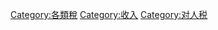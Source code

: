 {{Commons category}}
{{Category main}}
[[Category:各類稅|Category:各類稅]]
[[Category:收入|Category:收入]]
[[Category:对人税|Category:对人税]]